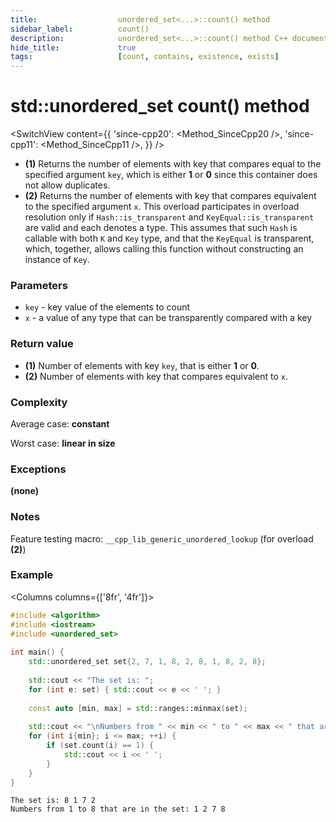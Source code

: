 ```yaml
---
title:					unordered_set<...>::count() method
sidebar_label:			count()
description:			unordered_set<...>::count() method C++ documentation
hide_title:				true
tags:					[count, contains, existence, exists]
---
```



<!----------------- Codes ---------------------->

<!-- count() -->

# std::unordered_set count() method

<SwitchView content={{
    'since-cpp20': <Method_SinceCpp20 />,
    'since-cpp11': <Method_SinceCpp11 />,
    }} />


 - **(1)** Returns the number of elements with key that compares equal to the specified argument `key`, which is either **1** or **0** since this container does not allow duplicates.
 - **(2)** Returns the number of elements with key that compares equivalent to the specified argument `x`.
    This overload participates in overload resolution only if `Hash::is_transparent` and `KeyEqual::is_transparent` are valid and each denotes a type.
    This assumes that such `Hash` is callable with both `K` and `Key` type, and that the `KeyEqual` is transparent, which, together, allows calling this function without constructing an instance of `Key`.

### Parameters

 - `key` - key value of the elements to count
 - `x` - a value of any type that can be transparently compared with a key

### Return value

 - **(1)** Number of elements with key `key`, that is either **1** or **0**.
 - **(2)** Number of elements with key that compares equivalent to `x`.

### Complexity

Average case: **constant**

Worst case: **linear in size**

### Exceptions

**(none)**

### Notes

Feature testing macro: `__cpp_lib_generic_unordered_lookup` (for overload **(2)**)

### Example

<Columns columns={['8fr', '4fr']}>
<div>

```cpp title='Main.cpp' showLineNumbers
#include <algorithm>
#include <iostream>
#include <unordered_set>
 
int main() {
    std::unordered_set set{2, 7, 1, 8, 2, 8, 1, 8, 2, 8};
 
    std::cout << "The set is: ";
    for (int e: set) { std::cout << e << ' '; }
 
    const auto [min, max] = std::ranges::minmax(set);
 
    std::cout << "\nNumbers from " << min << " to " << max << " that are in the set: ";
    for (int i{min}; i <= max; ++i) {
        if (set.count(i) == 1) {
            std::cout << i << ' ';
        }
    }
}
```

</div>
<div>

```plaintext title="Possible output"
The set is: 8 1 7 2
Numbers from 1 to 8 that are in the set: 1 2 7 8
```

</div>
</Columns>

